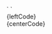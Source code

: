 
   <Selector alignment="left" title="Option 1" iconOrBrandUrl="Bell" />
`

   <Selector alignment="center" title="Option 1" iconOrBrandUrl="Bell" />
`

<Section
    title="Left"
    contained={true}
    border={true}
    style={{ paddingRight: 0, paddingLeft: 0 }}
>
    <Preview wrapper={true}>
    	<div style={{ padding: 50 }}>
			<Selector alignment="left" title="Option 1" iconOrBrandUrl="Bell" />
		</div>
    </Preview>
    <Snippet language="js">{leftCode}</Snippet>

</Section>

<Section
    title="Center"
    contained={true}
    border={true}
    style={{ paddingRight: 0, paddingLeft: 0 }}
>
    <Preview wrapper={true}>
    	<div style={{ padding: 50 }}>
			<Selector alignment="center" title="Option 1" iconOrBrandUrl="Bell" />
		</div>
    </Preview>
    <Snippet language="js">{centerCode}</Snippet>

</Section>
